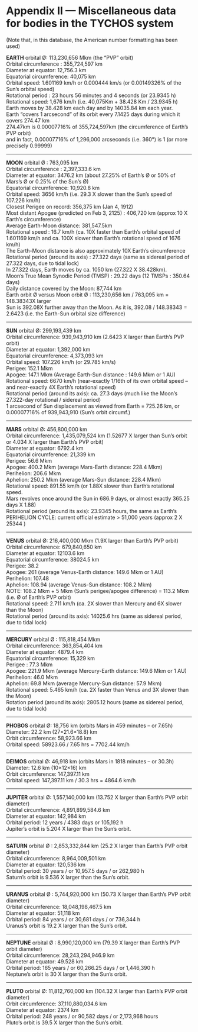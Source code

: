 Appendix II — Miscellaneous data for bodies in the TYCHOS system
================================================================

(Note that, in this database, the American number formatting has been used)

**EARTH** orbital Ø: 113,230,656 Mkm (the “PVP” orbit)  
Orbital circumference : 355,724,597 km  
Diameter at equator: 12,756.3 km  
Equatorial circumference: 40,075 km  
Orbital speed: 1.601169 km/h or 0.000444 km/s (or 0.00149326% of the Sun’s orbital speed)  
Rotational period : 23 hours 56 minutes and 4 seconds (or 23.9345 h)  
Rotational speed: 1,676 km/h (i.e. 40,075Km + 38.428 Km / 23.9345 h)  
Earth moves by 38.428 km each day and by 14035.84 km each year.  
Earth “covers 1 arcsecond” of its orbit every 7.1425 days during which it covers 274.47 km  
274.47km is 0.00007716% of 355,724,597km (the circumference of Earth’s PVP orbit)  
and in fact, 0.00007716% of 1,296,000 arcseconds (i.e. 360°) is 1 (or more precisely 0.99999)

* * *

**MOON** orbital Ø : 763,095 km  
Orbital circumference : 2,397,333.6 km  
Diameter at equator: 3476.2 km (about 27.25% of Earth’s Ø or 50% of Mars’s Ø or 0.25% of the Sun’s Ø)  
Equatorial circumference: 10,920.8 km  
Orbital speed: 3656 km/h (i.e. 29.3 X slower than the Sun’s speed of 107.226 km/h)  
Closest Perigee on record: 356,375 km (Jan 4, 1912)  
Most distant Apogee (predicted on Feb 3, 2125) : 406,720 km (approx 10 X Earth’s circumference)  
Average Earth-Moon distance: 381,547.5km  
Rotational speed : 16.7 km/h (ca. 10X faster than Earth’s orbital speed of 1.601169 km/h and ca. 100X slower than Earth’s rotational speed of 1676 km/h)  
The Earth-Moon distance is also approximately 10X Earth’s circumference  
Rotational period (around its axis) : 27.322 days (same as sidereal period of 27.322 days, due to tidal lock)  
In 27.322 days, Earth moves by ca. 1050 km (27.322 X 38.428km).  
Moon’s True Mean Synodic Period (TMSP) : 29.22 days (12 TMSPs : 350.64 days)  
Daily distance covered by the Moon: 87,744 km  
Earth orbit Ø versus Moon orbit Ø : 113,230,656 km / 763,095 km = 148.38343X larger  
Sun is 392.08X further away than the Moon. As it is, 392.08 / 148.38343 = 2.6423 (i.e. the Earth-Sun orbital size difference)

* * *

**SUN** orbital Ø: 299,193,439 km  
Orbital circumference: 939,943,910 km (2.6423 X larger than Earth’s PVP orbit)  
Diameter at equator: 1,392,000 km  
Equatorial circumference: 4,373,093 km  
Orbital speed: 107.226 km/h (or 29.785 km/s)  
Perigee: 152.1 Mkm  
Apogee: 147.1 Mkm (Average Earth-Sun distance : 149.6 Mkm or 1 AU)  
Rotational speed: 6670 km/h (near-exactly 1/16th of its own orbital speed – and near-exactly 4X Earth’s rotational speed)  
Rotational period (around its axis): ca. 27.3 days (much like the Moon’s 27.322-day rotational / sidereal period)  
1 arcsecond of Sun displacement as viewed from Earth = 725.26 km, or 0.00007716% of 939,943,910 (Sun’s orbit circumf.)

* * *

**MARS** orbital Ø: 456,800,000 km  
Orbital circumference: 1,435,079,524 km (1.52677 X larger than Sun’s orbit or 4.034 X larger than Earth’s PVP orbit)  
Diameter at equator: 6792.4 km  
Equatorial circumference: 21,339 km  
Perigee: 56.6 Mkm  
Apogee: 400.2 Mkm (average Mars-Earth distance: 228.4 Mkm)  
Perihelion: 206.6 Mkm  
Aphelion: 250.2 Mkm (average Mars-Sun distance: 228.4 Mkm)  
Rotational speed: 891.55 km/h (or 1.88X slower than Earth’s rotational speed.  
Mars revolves once around the Sun in 686.9 days, or almost exactly 365.25 days X 1.88)  
Rotational period (around its axis): 23.9345 hours, the same as Earth’s  
PERIHELION CYCLE: current official estimate > 51,000 years (approx 2 X 25344 )

* * *

**VENUS** orbital Ø: 216,400,000 Mkm (1.9X larger than Earth’s PVP orbit)  
Orbital circumference: 679,840,650 km  
Diameter at equator: 12103.6 km  
Equatorial circumference: 38024.5 km    
Perigee: 38.2  
Apogee: 261 (average Venus-Earth distance: 149.6 Mkm or 1 AU)  
Perihelion: 107.48  
Aphelion: 108.94 (average Venus-Sun distance: 108.2 Mkm)  
NOTE: 108.2 Mkm + 5 Mkm (Sun’s perigee/apogee difference) = 113.2 Mkm (i.e. Ø of Earth’s PVP orbit)  
Rotational speed: 2.711 km/h (ca. 2X slower than Mercury and 6X slower than the Moon)  
Rotational period (around its axis): 14025.6 hrs (same as sidereal period, due to tidal lock)

* * *

**MERCURY** orbital Ø : 115,818,454 Mkm  
Orbital circumference: 363,854,404 km  
Diameter at equator: 4879.4 km  
Equatorial circumference: 15,329 km   
Perigee : 77.3 Mkm  
Apogee: 221.9 Mkm (average Mercury-Earth distance: 149.6 Mkm or 1 AU)  
Perihelion: 46.0 Mkm  
Aphelion: 69.8 Mkm (average Mercury-Sun distance: 57.9 Mkm)  
Rotational speed: 5.465 km/h (ca. 2X faster than Venus and 3X slower than the Moon)  
Rotation period (around its axis): 2805.12 hours (same as sidereal period, due to tidal lock)

* * *

**PHOBOS** orbital Ø: 18,756 km (orbits Mars in 459 minutes – or 7.65h)  
Diameter: 22.2 km (27×21.6×18.8) km  
Orbit circumference: 58,923.66 km  
Orbital speed: 58923.66 / 7.65 hrs = 7702.44 km/h

* * *

**DEIMOS** orbital Ø: 46,918 km (orbits Mars in 1818 minutes – or 30.3h)  
Diameter: 12.6 km (10×12×16) km  
Orbit circumference: 147,397.11 km  
Orbital speed: 147,397.11 km / 30.3 hrs = 4864.6 km/h

* * *

**JUPITER** orbital Ø: 1,557,140,000 km (13.752 X larger than Earth’s PVP orbit diameter)  
Orbital circumference: 4,891,899,584.6 km  
Diameter at equator: 142,984 km   
Orbital period: 12 years / 4383 days or 105,192 h  
Jupiter’s orbit is 5.204 X larger than the Sun’s orbit.

* * *

**SATURN** orbital Ø : 2,853,332,844 km (25.2 X larger than Earth’s PVP orbit diameter)  
Orbital circumference: 8,964,009,501 km  
Diameter at equator: 120,536 km  
Orbital period: 30 years / or 10,957.5 days / or 262,980 h  
Saturn’s orbit is 9.536 X larger than the Sun’s orbit.

* * *

**URANUS** orbital Ø : 5,744,920,000 km (50.73 X larger than Earth’s PVP orbit diameter)  
Orbital circumference: 18,048,198,467.5 km  
Diameter at equator: 51,118 km  
Orbital period: 84 years / or 30,681 days / or 736,344 h  
Uranus’s orbit is 19.2 X larger than the Sun’s orbit.

* * *

**NEPTUNE** orbital Ø : 8,990,120,000 km (79.39 X larger than Earth’s PVP orbit diameter)  
Orbital circumference: 28,243,294,946.9 km  
Diameter at equator: 49.528 km  
Orbital period: 165 years / or 60,266.25 days / or 1,446,390 h  
Neptune’s orbit is 30 X larger than the Sun’s orbit.

* * *

**PLUTO** orbital Ø: 11,812,760,000 km (104.32 X larger than Earth’s PVP orbit diameter)  
Orbit circumference: 37,110,880,034.6 km  
Diameter at equator: 2374 km  
Orbital period: 248 years / or 90,582 days / or 2,173,968 hours  
Pluto’s orbit is 39.5 X larger than the Sun’s orbit.


